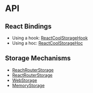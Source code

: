 # API

## React Bindings

- Using a hook: [ReactCoolStorageHook](/api/ReactCoolStorageHook)
- Using a hoc: [ReactCoolStorageHoc](/api/ReactCoolStorageHoc)

## Storage Mechanisms

- [ReachRouterStorage](/api/ReachRouterStorage)
- [ReactRouterStorage](/api/ReactRouterStorage)
- [WebStorage](/api/WebStorage)
- [MemoryStorage](/api/MemoryStorage)

